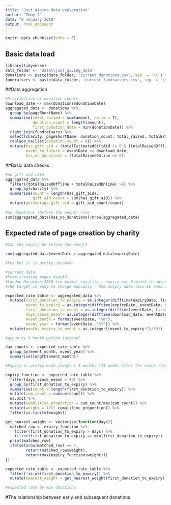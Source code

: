 ```yaml
---
title: "Just giving data exploration"
author: "Toby J"
date: "6 January 2018"
output: html_document
---
```


```r
knitr::opts_chunk$set(echo = F)
```

## Basic data load
```r
library(tidyverse)
data_folder <- 'data\\just_giving_data'
donations <- paste(data_folder, 'current_donations.csv', sep  = '\\') %>% read_csv %>% unique # better duplicate removal! (by fundraiser?)
fundraisers <- paste(data_folder, 'current_fundraisers.csv', sep  = '\\') %>% read_csv %>% unique
```

##Data aggregation
```r
#Distribution of donation counts
download_date <- max(donations$donationDate)
aggregated_data <- donations %>%
  group_by(pageShortName) %>%
  summarise(total_raised = sum(amount, na.rm = T),
            donation_count = length(amount),
            first_donation_date = min(donationDate)) %>%
  right_join(fundraisers) %>%
  select(charity, pageShortName, donation_count, total_raised, totalEstimatedGiftAid ,fundraisingTarget, eventDate, expiryDate, totalRaisedOffline, totalRaisedOnline, first_donation_date) %>%
  replace_na(list(donation_count = 0)) %>%
  mutate(has_gift_aid = (totalEstimatedGiftAid != 0 & (totalRaisedOffline >0 | totalRaisedOnline >0)),
         event_in_future = eventDate >= download_date,
         has_no_donations = (totalRaisedOnline == 0))
```

##Basic data checks
```r
#no gift aid rate
aggregated_data %>%
  filter((totalRaisedOffline + totalRaisedOnline) >0) %>%
  group_by(charity) %>%
  summarise(count = length(has_gift_aid),
            gift_aid_count = sum(has_gift_aid)) %>%
  mutate(percentage_gift_aid = gift_aid_count/count)
  
#no donations (before the event) rate
sum(aggregated_data$has_no_donations)/nrow(aggregated_data)
```

## Expected rate of page creation by charity
```r
#Can the expiry be before the event?

sum(aggregated_data$eventDate > aggregated_data$expiryDate)

#Yes but it is pretty uncommon

#current data
#From creating pages myself:
#London Marathon 2018 fro Animal equality - expiry was 6 month in advance and target was 675 by default
#THe target is easy to change manually - the exipry date less so (and can be put pre event but not in the past)

expected_rate_table <- aggregated_data %>%
  mutate(first_donation_to_expiry = as.integer(difftime(expiryDate, first_donation_date, units = "days")),
         event_to_expiry = as.integer(difftime(expiryDate, eventDate, units = "days")),
         first_donation_to_event = as.integer(difftime(eventDate, first_donation_date, units = "days")),
         days_since_event= as.integer(difftime(download_date, eventDate, units = "days")),
         event_month = format(eventDate, "%m"), 
         event_year = format(eventDate, "%Y")) %>%
  mutate(months_expiry_to_event = as.integer((event_to_expiry*7)/30))

#grpup by 3 month period instead?

day_counts <- expected_rate_table %>%
  group_by(event_month, event_year) %>%
  summarise(length(event_month))

#Expiry is pretty much always > 3 months (13 weeks after the event (the exceptions are porbably mistakes))

expiry_function <- expected_rate_table %>%
  filter(days_since_event < 90) %>%
  group_by(first_donation_to_expiry) %>%
  summarise(count = length(first_donation_to_expiry)) %>%
  mutate(cum_count = cumsum(count)) %>%
  na.omit %>%
  mutate(cumulitive_proportion = cum_count/max(cum_count)) %>%
  mutate(weight = 1/(1-cumulitive_proportion)) %>%
  filter(is.finite(weight))

get_nearest_weight <- Vectorize(function(days){
  matched_row <- expiry_function %>%
    filter(first_donation_to_expiry > days) %>%
    filter(first_donation_to_expiry == min(first_donation_to_expiry))
  print(matched_row)
  ifelse(nrow(matched_row) == 1, 
         return(matched_row$weight),
         return(max(expiry_function$weight)))
})

expected_rate_table <- expected_rate_table %>%
  filter(!is.na(first_donation_to_expiry)) %>%
  mutate(nearest_weight = get_nearest_weight(first_donation_to_expiry))

#expected rate by min donations

```

#The relationship between early and subsequent donations
```r

```
